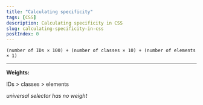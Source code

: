 ```yaml
---
title: "Calculating specificity"
tags: [CSS]
description: Calculating specificity in CSS
slug: calculating-specificity-in-css
postIndex: 0
---
```


`(number of IDs × 100) + (number of classes × 10) + (number of elements × 1)`

---

**Weights:**

IDs > classes > elements 

*universal selector has no weight*
